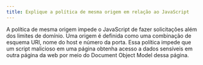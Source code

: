 ```yaml
---
title: Explique a política de mesma origem em relação ao JavaScript
---
```


A política de mesma origem impede o JavaScript de fazer solicitações além dos limites de domínio. Uma origem é definida como uma combinação de esquema URI, nome do host e número da porta. Essa política impede que um script malicioso em uma página obtenha acesso a dados sensíveis em outra página da web por meio do Document Object Model dessa página.
